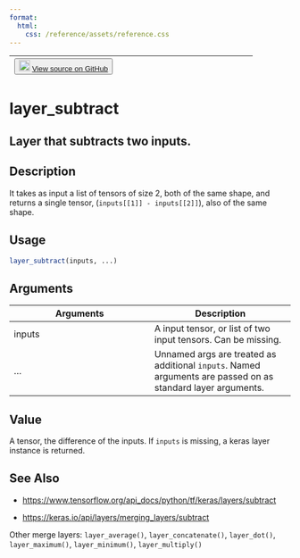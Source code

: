 ```yaml
---
format:
  html:
    css: /reference/assets/reference.css
---
```


| <button class="button"> ![](/reference/assets/GitHub-Mark-32px.png){width="20"} [View source on GitHub](https://github.com/rstudio/keras//blob/main/R/layers-merge.R#L56) </button> |
|:------------------------------:|:--------------------------------------:|

# layer_subtract

## Layer that subtracts two inputs.

## Description
It takes as input a list of tensors of size 2, both of the same shape, and returns a single tensor, (`inputs[[1]] - inputs[[2]]`), also of the same shape. 


## Usage
```r
layer_subtract(inputs, ...) 
```

## Arguments
|Arguments|Description|
|---|---|
| inputs | A input tensor, or list of two input tensors. Can be missing. |
| ... | Unnamed args are treated as additional `inputs`. Named arguments are passed on as standard layer arguments. |



## Value
A tensor, the difference of the inputs. If `inputs` is missing, a keras layer instance is returned. 



## See Also

- [https://www.tensorflow.org/api_docs/python/tf/keras/layers/subtract](https://www.tensorflow.org/api_docs/python/tf/keras/layers/subtract)

- [https://keras.io/api/layers/merging_layers/subtract](https://keras.io/api/layers/merging_layers/subtract)

Other merge layers:  `layer_average()`, `layer_concatenate()`, `layer_dot()`, `layer_maximum()`, `layer_minimum()`, `layer_multiply()`


